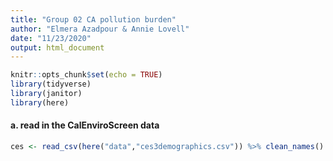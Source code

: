 ```yaml
---
title: "Group 02 CA pollution burden"
author: "Elmera Azadpour & Annie Lovell"
date: "11/23/2020"
output: html_document
---
```


```r
knitr::opts_chunk$set(echo = TRUE)
library(tidyverse)
library(janitor)
library(here)
```

#### a. read in the CalEnviroScreen data 
```r
ces <- read_csv(here("data","ces3demographics.csv")) %>% clean_names()
```